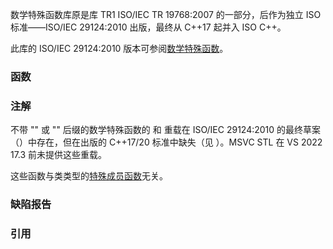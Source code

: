 {{title|数学特殊函数 {{mark since c++17}}}}
{{cpp/numeric/special functions/navbar}}

数学特殊函数库原是库 TR1 ISO/IEC TR 19768:2007 的一部分，后作为独立 ISO 标准——ISO/IEC 29124:2010 出版，最终从 C++17 起并入 ISO C++。

此库的 ISO/IEC 29124:2010 版本可参阅[[cpp/experimental/special functions|数学特殊函数]]。

===函数===
{{dsc begin}}
{{dsc header|cmath}}
{{dsc inc|cpp/numeric/special functions/dsc assoc_laguerre}}
{{dsc inc|cpp/numeric/special functions/dsc assoc_legendre}}
{{dsc inc|cpp/numeric/special functions/dsc beta}}
{{dsc inc|cpp/numeric/special functions/dsc comp_ellint_1}}
{{dsc inc|cpp/numeric/special functions/dsc comp_ellint_2}}
{{dsc inc|cpp/numeric/special functions/dsc comp_ellint_3}}
{{dsc inc|cpp/numeric/special functions/dsc cyl_bessel_i}}
{{dsc inc|cpp/numeric/special functions/dsc cyl_bessel_j}}
{{dsc inc|cpp/numeric/special functions/dsc cyl_bessel_k}}
{{dsc inc|cpp/numeric/special functions/dsc cyl_neumann}}
{{dsc inc|cpp/numeric/special functions/dsc ellint_1}}
{{dsc inc|cpp/numeric/special functions/dsc ellint_2}}
{{dsc inc|cpp/numeric/special functions/dsc ellint_3}}
{{dsc inc|cpp/numeric/special functions/dsc expint}}
{{dsc inc|cpp/numeric/special functions/dsc hermite}}
{{dsc inc|cpp/numeric/special functions/dsc legendre}}
{{dsc inc|cpp/numeric/special functions/dsc laguerre}}
{{dsc inc|cpp/numeric/special functions/dsc riemann_zeta}}
{{dsc inc|cpp/numeric/special functions/dsc sph_bessel}}
{{dsc inc|cpp/numeric/special functions/dsc sph_legendre}}
{{dsc inc|cpp/numeric/special functions/dsc sph_neumann}}
{{dsc end}}

===注解===
不带 "{{tt|f}}" 或 "{{tt|l}}" 后缀的数学特殊函数的 {{c/core|float}} 和 {{c/core|double}} 重载在 ISO/IEC 29124:2010 的最终草案（{{wg21|N3060}}）中存在，但在出版的 C++17/20 标准中缺失（见 {{lwg|3234}}）。MSVC STL 在 VS 2022 17.3 前未提供这些重载。

这些函数与类类型的[[cpp/language/member functions#特殊成员函数|特殊成员函数]]无关。

{{feature test macro|__cpp_lib_math_special_functions|std=C++17|value=201603L|[[#Top|数学特殊函数]]}}

===缺陷报告===
{{dr list begin}}
{{dr list item|wg=lwg|dr=3234|paper=P1467R9|std=C++17|before=数学特殊函数的额外重载缺失|after=要求有这些重载}}
{{dr list end}}

===引用===
{{ref std c++23}}
{{ref std|section=28.7.6|title=Mathematical special functions|id=sf.cmath}}
{{ref std end}}
{{ref std c++20}}
{{ref std|section=26.8.6|title=Mathematical special functions|id=sf.cmath}}
{{ref std end}}
{{ref std c++17}}
{{ref std|section=29.9.5|title=Mathematical special functions|id=sf.cmath}}
{{ref std end}}

{{langlinks|en|es|ja|ru}}